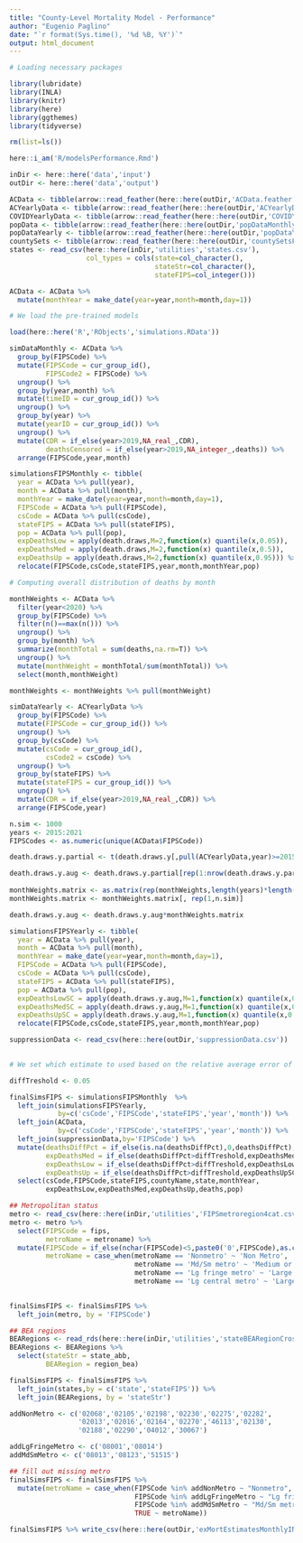 ```yaml
---
title: "County-Level Mortality Model - Performance"
author: "Eugenio Paglino"
date: "`r format(Sys.time(), '%d %B, %Y')`"
output: html_document
---
```


```r

# Loading necessary packages

library(lubridate)
library(INLA)
library(knitr)
library(here)
library(ggthemes)
library(tidyverse)

```

```r

rm(list=ls())

here::i_am('R/modelsPerformance.Rmd')

inDir <- here::here('data','input')
outDir <- here::here('data','output')

```


```r

ACData <- tibble(arrow::read_feather(here::here(outDir,'ACData.feather')))
ACYearlyData <- tibble(arrow::read_feather(here::here(outDir,'ACYearlyData.feather')))
COVIDYearlyData <- tibble(arrow::read_feather(here::here(outDir,'COVIDYearlyData.feather')))
popData <- tibble(arrow::read_feather(here::here(outDir,'popDataMonthly.feather')))
popDataYearly <- tibble(arrow::read_feather(here::here(outDir,'popDataYearly.feather')))
countySets <- tibble(arrow::read_feather(here::here(outDir,'countySetsFinal.feather')))
states <- read_csv(here::here(inDir,'utilities','states.csv'),
                   col_types = cols(state=col_character(),
                                    stateStr=col_character(),
                                    stateFIPS=col_integer()))

```

```r

ACData <- ACData %>%
  mutate(monthYear = make_date(year=year,month=month,day=1)) 

```

```r

# We load the pre-trained models

load(here::here('R','RObjects','simulations.RData'))

```

```r

simDataMonthly <- ACData %>%
  group_by(FIPSCode) %>%
  mutate(FIPSCode = cur_group_id(),
         FIPSCode2 = FIPSCode) %>%
  ungroup() %>%
  group_by(year,month) %>%
  mutate(timeID = cur_group_id()) %>%
  ungroup() %>%
  group_by(year) %>%
  mutate(yearID = cur_group_id()) %>%
  ungroup() %>%
  mutate(CDR = if_else(year>2019,NA_real_,CDR),
         deathsCensored = if_else(year>2019,NA_integer_,deaths)) %>%
  arrange(FIPSCode,year,month)

```

```r

simulationsFIPSMonthly <- tibble(
  year = ACData %>% pull(year),
  month = ACData %>% pull(month),
  monthYear = make_date(year=year,month=month,day=1),
  FIPSCode = ACData %>% pull(FIPSCode),
  csCode = ACData %>% pull(csCode),
  stateFIPS = ACData %>% pull(stateFIPS),
  pop = ACData %>% pull(pop),
  expDeathsLow = apply(death.draws,M=2,function(x) quantile(x,0.05)),
  expDeathsMed = apply(death.draws,M=2,function(x) quantile(x,0.5)),
  expDeathsUp = apply(death.draws,M=2,function(x) quantile(x,0.95))) %>%
  relocate(FIPSCode,csCode,stateFIPS,year,month,monthYear,pop)

```

```r

# Computing overall distribution of deaths by month

monthWeights <- ACData %>%
  filter(year<2020) %>%
  group_by(FIPSCode) %>%
  filter(n()==max(n())) %>%
  ungroup() %>%
  group_by(month) %>%
  summarize(monthTotal = sum(deaths,na.rm=T)) %>%
  ungroup() %>%
  mutate(monthWeight = monthTotal/sum(monthTotal)) %>%
  select(month,monthWeight)

monthWeights <- monthWeights %>% pull(monthWeight)

```

```r

simDataYearly <- ACYearlyData %>%
  group_by(FIPSCode) %>%
  mutate(FIPSCode = cur_group_id()) %>%
  ungroup() %>%
  group_by(csCode) %>%
  mutate(csCode = cur_group_id(),
         csCode2 = csCode) %>%
  ungroup() %>%
  group_by(stateFIPS) %>%
  mutate(stateFIPS = cur_group_id()) %>%
  ungroup() %>%
  mutate(CDR = if_else(year>2019,NA_real_,CDR)) %>%
  arrange(FIPSCode,year)

```

```r

n.sim <- 1000
years <- 2015:2021
FIPSCodes <- as.numeric(unique(ACData$FIPSCode))

death.draws.y.partial <- t(death.draws.y[,pull(ACYearlyData,year)>=2015])

death.draws.y.aug <- death.draws.y.partial[rep(1:nrow(death.draws.y.partial), each = 12), ]
  
monthWeights.matrix <- as.matrix(rep(monthWeights,length(years)*length(FIPSCodes)))
monthWeights.matrix <- monthWeights.matrix[, rep(1,n.sim)]

death.draws.y.aug <- death.draws.y.aug*monthWeights.matrix

```

```r

simulationsFIPSYearly <- tibble(
  year = ACData %>% pull(year),
  month = ACData %>% pull(month),
  monthYear = make_date(year=year,month=month,day=1),
  FIPSCode = ACData %>% pull(FIPSCode),
  csCode = ACData %>% pull(csCode),
  stateFIPS = ACData %>% pull(stateFIPS),
  pop = ACData %>% pull(pop),
  expDeathsLowSC = apply(death.draws.y.aug,M=1,function(x) quantile(x,0.05)),
  expDeathsMedSC = apply(death.draws.y.aug,M=1,function(x) quantile(x,0.5)),
  expDeathsUpSC = apply(death.draws.y.aug,M=1,function(x) quantile(x,0.95))) %>%
  relocate(FIPSCode,csCode,stateFIPS,year,month,monthYear,pop)

```

```r

suppressionData <- read_csv(here::here(outDir,'suppressionData.csv'))
  
```

```r

# We set which estimate to used based on the relative average error of the

diffTreshold <- 0.05

finalSimsFIPS <- simulationsFIPSMonthly  %>%
  left_join(simulationsFIPSYearly,
            by=c('csCode','FIPSCode','stateFIPS','year','month')) %>%
  left_join(ACData,
            by=c('csCode','FIPSCode','stateFIPS','year','month')) %>%
  left_join(suppressionData,by='FIPSCode') %>%
  mutate(deathsDiffPct = if_else(is.na(deathsDiffPct),0,deathsDiffPct),
         expDeathsMed = if_else(deathsDiffPct>diffTreshold,expDeathsMedSC,expDeathsMed),
         expDeathsLow = if_else(deathsDiffPct>diffTreshold,expDeathsLowSC,expDeathsLow),
         expDeathsUp = if_else(deathsDiffPct>diffTreshold,expDeathsUpSC,expDeathsUp)) %>%
  select(csCode,FIPSCode,stateFIPS,countyName,state,monthYear,
         expDeathsLow,expDeathsMed,expDeathsUp,deaths,pop)

```

```r

## Metropolitan status
metro <- read_csv(here::here(inDir,'utilities','FIPSmetroregion4cat.csv'))
metro <- metro %>%
  select(FIPSCode = fips,
         metroName = metroname) %>%
  mutate(FIPSCode = if_else(nchar(FIPSCode)<5,paste0('0',FIPSCode),as.character(FIPSCode)),
         metroName = case_when(metroName == 'Nonmetro' ~ 'Non Metro',
                               metroName == 'Md/Sm metro' ~ 'Medium or Small Metro',
                               metroName == 'Lg fringe metro' ~ 'Large Fringe Metro' ,
                               metroName == 'Lg central metro' ~ 'Large Central Metro'))
  

finalSimsFIPS <- finalSimsFIPS %>%
  left_join(metro, by = 'FIPSCode')

```

```r

## BEA regions
BEARegions <- read_rds(here::here(inDir,'utilities','stateBEARegionCrosswalk.rds'))
BEARegions <- BEARegions %>%
  select(stateStr = state_abb,
         BEARegion = region_bea)

finalSimsFIPS <- finalSimsFIPS %>%
  left_join(states,by = c('state','stateFIPS')) %>%
  left_join(BEARegions, by = 'stateStr')

```

```r

addNonMetro <- c('02068','02105','02198','02230','02275','02282', 
                 '02013','02016','02164','02270','46113','02130',
                 '02188','02290','04012','30067')

addLgFringeMetro <- c('08001','08014')
addMdSmMetro <- c('08013','08123','51515')

## fill out missing metro
finalSimsFIPS <- finalSimsFIPS %>%
  mutate(metroName = case_when(FIPSCode %in% addNonMetro ~ "Nonmetro",
                               FIPSCode %in% addLgFringeMetro ~ "Lg fringe metro",
                               FIPSCode %in% addMdSmMetro ~ "Md/Sm metro",
                               TRUE ~ metroName))

```

```r

finalSimsFIPS %>% write_csv(here::here(outDir,'exMortEstimatesMonthlyINLA.csv'))

```